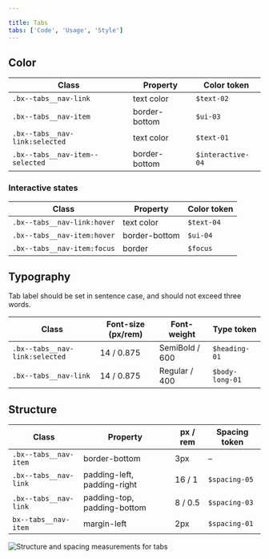 ```yaml
---

title: Tabs
tabs: ['Code', 'Usage', 'Style']
---
```


## Color

| Class                                               | Property      | Color token         |
| --------------------------------------------------- | ------------- | ------------------- |
| `.bx--tabs__nav-link`                               | text color    | `$text-02 `         |
| `.bx--tabs__nav-item`                               | border-bottom | `$ui-03`            |
| `.bx--tabs__nav-link:selected`                      | text color    | `$text-01`          |
| `.bx--tabs__nav-item--selected`                     | border-bottom | `$interactive-04`   |


### Interactive states

| Class                                               | Property      | Color token         |
| --------------------------------------------------- | ------------- | ------------------- |
| `.bx--tabs__nav-link:hover`                         | text color    | `$text-04`          |
| `.bx--tabs__nav-item:hover`                         | border-bottom | `$ui-04`            |
| `.bx--tabs__nav-item:focus`                         | border        | `$focus`            |

## Typography

Tab label should be set in sentence case, and should not exceed three words.

| Class                          | Font-size (px/rem) | Font-weight     | Type token       | 
| ------------------------------ | ------------------ | --------------- | ---------------- |
| `.bx--tabs__nav-link:selected` | 14 / 0.875         | SemiBold / 600  | `$heading-01`   |
| `.bx--tabs__nav-link`          | 14 / 0.875         | Regular / 400   | `$body-long-01`  |

## Structure

| Class                                       | Property                    | px / rem | Spacing token |
| ------------------------------------------- | --------------------------- | -------- | ------------- |
| `.bx--tabs__nav-item`                       | border-bottom               | 3px      | –             |
| `.bx--tabs__nav-link`                       | padding-left, padding-right | 16 / 1   | `$spacing-05` |
| `.bx--tabs__nav-link`                       | padding-top, padding-bottom | 8 / 0.5  | `$spacing-03` |
| `bx--tabs__nav-item`                        | margin-left                 | 2px      | `$spacing-01` |

<ImageComponent fixed="default" caption="Structure and spacing measurements for tab | px / rem">

![Structure and spacing measurements for tabs](images/tab-style-1.png)

</ImageComponent>
